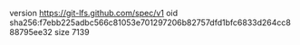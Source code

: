 version https://git-lfs.github.com/spec/v1
oid sha256:f7ebb225adbc566c81053e701297206b82757dfd1bfc6833d264cc888795ee32
size 7139
